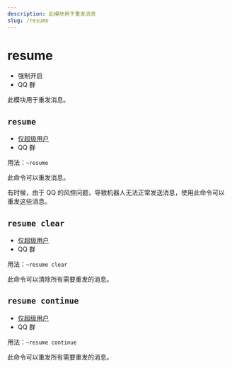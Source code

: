 ```yaml
---
description: 此模块用于重发消息
slug: /resume
---
```


# resume


-   强制开启
-   QQ 群

此模块用于重发消息。

## `resume`

-   [仅超级用户](permissions)
-   QQ 群

用法：`~resume`

此命令可以重发消息。

有时候，由于 QQ 的风控问题，导致机器人无法正常发送消息，使用此命令可以重发这些消息。

## `resume clear`

-   [仅超级用户](permissions)
-   QQ 群

用法：`~resume clear`

此命令可以清除所有需要重发的消息。

## `resume continue`

-   [仅超级用户](permissions)
-   QQ 群

用法：`~resume continue`

此命令可以重发所有需要重发的消息。
